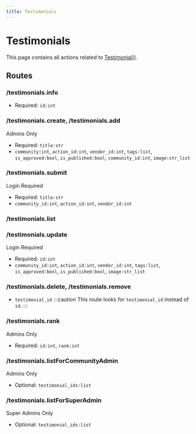 ```yaml
---
title: Testimonials
---
```



# Testimonials

This page contains all actions related to [Testimonial()](database-models#testimonial).

## Routes

### /testimonials.info

- Required: `id:int`

### /testimonials.create, /testimonials.add

<Highlight level={1}>Admins Only</Highlight>

- Required: `title:str`
- `community:int`, `action_id:int`, `vendor_id:int`, `tags:list`, `is_approved:bool`, `is_published:bool`, `community_id:int`, `image:str_list`

### /testimonials.submit

<Highlight level={0}>Login Required</Highlight>

- Required: `title:str`
- `community_id:int`, `action_id:int`, `vendor_id:int`

### /testimonials.list

### /testimonials.update

<Highlight level={0}>Login Required</Highlight>

- Required: `id:int`
- `community_id:int`, `action_id:int`, `vendor_id:int`, `tags:list`, `is_approved:bool`, `is_published:bool`, `image:str_list`

### /testimonials.delete, /testimonials.remove
- `testimonial_id`
:::caution
This route looks for `testimonial_id` instead of `id`.
:::

### /testimonials.rank

<Highlight level={1}>Admins Only</Highlight>

- Required: `id:int`, `rank:int`

### /testimonials.listForCommunityAdmin

<Highlight level={1}>Admins Only</Highlight>

- Optional: `testimonial_ids:list`

### /testimonials.listForSuperAdmin

<Highlight level={1}>Super Admins Only</Highlight>

- Optional: `testimonial_ids:list`
